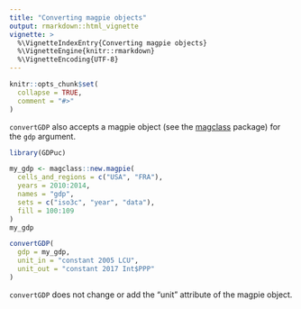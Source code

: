 ```yaml
---
title: "Converting magpie objects"
output: rmarkdown::html_vignette
vignette: >
  %\VignetteIndexEntry{Converting magpie objects}
  %\VignetteEngine{knitr::rmarkdown}
  %\VignetteEncoding{UTF-8}
---
```


```r
knitr::opts_chunk$set(
  collapse = TRUE,
  comment = "#>"
)
```

`convertGDP` also accepts a magpie object (see the [magclass](https://github.com/pik-piam/magclass) package) for the `gdp` argument.

```r
library(GDPuc)

my_gdp <- magclass::new.magpie(
  cells_and_regions = c("USA", "FRA"), 
  years = 2010:2014, 
  names = "gdp",
  sets = c("iso3c", "year", "data"),
  fill = 100:109
)
my_gdp

convertGDP(
  gdp = my_gdp, 
  unit_in = "constant 2005 LCU", 
  unit_out = "constant 2017 Int$PPP"
)
```

`convertGDP` does not change or add the "unit" attribute of the magpie object. 
